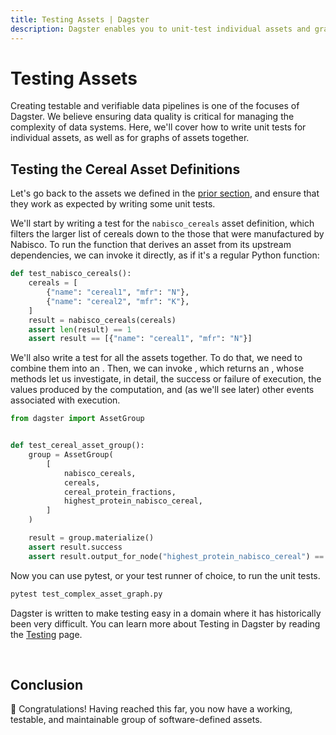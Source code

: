 ```yaml
---
title: Testing Assets | Dagster
description: Dagster enables you to unit-test individual assets and graphs of assets
---
```


# Testing Assets

Creating testable and verifiable data pipelines is one of the focuses of Dagster. We believe ensuring data quality is critical for managing the complexity of data systems. Here, we'll cover how to write unit tests for individual assets, as well as for graphs of assets together.

## Testing the Cereal Asset Definitions

Let's go back to the assets we defined in the [prior section](/guides/dagster/asset-tutorial/asset-graph#a-more-complex-asset-graph), and ensure that they work as expected by writing some unit tests.

We'll start by writing a test for the `nabisco_cereals` asset definition, which filters the larger list of cereals down to the those that were manufactured by Nabisco. To run the function that derives an asset from its upstream dependencies, we can invoke it directly, as if it's a regular Python function:

```python file=/guides/dagster/asset_tutorial/complex_asset_graph_tests.py startafter=start_asset_test endbefore=end_asset_test
def test_nabisco_cereals():
    cereals = [
        {"name": "cereal1", "mfr": "N"},
        {"name": "cereal2", "mfr": "K"},
    ]
    result = nabisco_cereals(cereals)
    assert len(result) == 1
    assert result == [{"name": "cereal1", "mfr": "N"}]
```

We'll also write a test for all the assets together. To do that, we need to combine them into an <PyObject object="AssetGroup" />. Then, we can invoke <PyObject object="AssetGroup" method="materialize_in_process" />, which returns an <PyObject module="dagster" object="ExecuteInProcessResult" />, whose methods let us investigate, in detail, the success or failure of execution, the values produced by the computation, and (as we'll see later) other events associated with execution.

```python file=/guides/dagster/asset_tutorial/complex_asset_graph_tests.py startafter=start_asset_group_test endbefore=end_asset_group_test
from dagster import AssetGroup


def test_cereal_asset_group():
    group = AssetGroup(
        [
            nabisco_cereals,
            cereals,
            cereal_protein_fractions,
            highest_protein_nabisco_cereal,
        ]
    )

    result = group.materialize()
    assert result.success
    assert result.output_for_node("highest_protein_nabisco_cereal") == "100% Bran"
```

Now you can use pytest, or your test runner of choice, to run the unit tests.

```bash
pytest test_complex_asset_graph.py
```

Dagster is written to make testing easy in a domain where it has historically been very difficult. You can learn more about Testing in Dagster by reading the [Testing](/concepts/testing) page.

<br />

## Conclusion

🎉 Congratulations! Having reached this far, you now have a working, testable, and maintainable group of software-defined assets.

<br />
